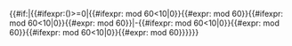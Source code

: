 <includeonly>{{#if:{{{1|}}}|{{#ifexpr:({{{1|}}})>=0|{{Div|{{Round|({{{1}}})*3600}}|3600}}{{{2|°}}}{{#ifexpr:{{Div|{{Round|({{{1}}})*3600}}|60}} mod 60<10|0}}{{#expr:{{Div|{{Round|({{{1}}})*3600}}|60}} mod 60}}{{{3|’}}}{{#ifexpr:{{Round|({{{1}}})*3600}}  mod 60<10|0}}{{#expr:{{Round|({{{1}}})*3600}}  mod 60}}{{{4|}}}|-{{Div|{{Round|-({{{1}}})*3600}}|3600}}{{{2|°}}}{{#ifexpr:{{Div|{{Round|-({{{1}}})*3600}}|60}} mod 60<10|0}}{{#expr:{{Div|{{Round|-({{{1}}})*3600}}|60}} mod 60}}{{{3|’}}}{{#ifexpr:{{Round|-({{{1}}})*3600}}  mod 60<10|0}}{{#expr:{{Round|-({{{1}}})*3600}}  mod 60}}{{{4|}}}}}}}</includeonly>